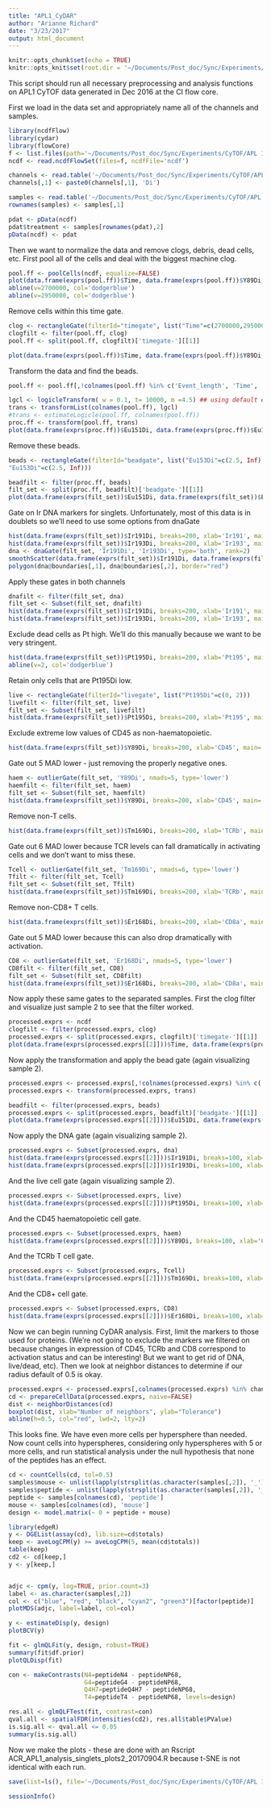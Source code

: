 ```yaml
---
title: "APL1_CyDAR"
author: "Arianne Richard"
date: "3/23/2017"
output: html_document
---
```


```r
knitr::opts_chunk$set(echo = TRUE)
knitr::opts_knit$set(root.dir = '~/Documents/Post_doc/Sync/Experiments/CyTOF/APL 1/20161209-12 APL1 CyTOF/analysis2/')
```

This script should run all necessary preprocessing and analysis functions on APL1 CyTOF data generated in Dec 2016 at the CI flow core.

First we load in the data set and appropriately name all of the channels and samples.

```r
library(ncdfFlow)
library(cydar)
library(flowCore)
f <- list.files(path='~/Documents/Post_doc/Sync/Experiments/CyTOF/APL 1/20161209-12 APL1 CyTOF/data/Debarcoded 1_2/relabeled/', pattern='*0.fcs', full.names=TRUE)
ncdf <- read.ncdfFlowSet(files=f, ncdfFile='ncdf')

channels <- read.table('~/Documents/Post_doc/Sync/Experiments/CyTOF/APL 1/20161209-12 APL1 CyTOF/20161211_APL1_abs2.txt', sep='\t')
channels[,1] <- paste0(channels[,1], 'Di')

samples <- read.table('~/Documents/Post_doc/Sync/Experiments/CyTOF/APL 1/20161209-12 APL1 CyTOF/20161211_APL1_samples.txt')
rownames(samples) <- samples[,1]

pdat <- pData(ncdf)
pdat$treatment <- samples[rownames(pdat),2]
pData(ncdf) <- pdat

```

Then we want to normalize the data and remove clogs, debris, dead cells, etc.
First pool all of the cells and deal with the biggest machine clog.

```r
pool.ff <- poolCells(ncdf, equalize=FALSE)
plot(data.frame(exprs(pool.ff))$Time, data.frame(exprs(pool.ff))$Y89Di, cex=0.1, xlab='time', ylab='CD45')
abline(v=2700000, col='dodgerblue')
abline(v=2950000, col='dodgerblue')
```

Remove cells within this time gate.

```r
clog <- rectangleGate(filterId="timegate", list("Time"=c(2700000,2950000)))
clogfilt <- filter(pool.ff, clog)
pool.ff <- split(pool.ff, clogfilt)['timegate-'][[1]]

plot(data.frame(exprs(pool.ff))$Time, data.frame(exprs(pool.ff))$Y89Di, cex=0.1, xlab='time', ylab='CD45')
```

Transform the data and find the beads.

```r
pool.ff <- pool.ff[,!colnames(pool.ff) %in% c('Event_length', 'Time', 'Offset', 'Center', 'Width', 'Residual')]

lgcl <- logicleTransform( w = 0.1, t= 10000, m =4.5) ## using default except lowered w
trans <- transformList(colnames(pool.ff), lgcl)
#trans <- estimateLogicle(pool.ff, colnames(pool.ff))
proc.ff <- transform(pool.ff, trans)
plot(data.frame(exprs(proc.ff))$Eu151Di, data.frame(exprs(proc.ff))$Eu153Di, xlab='Eu151', ylab='Eu153')
```

Remove these beads.

```r
beads <- rectangleGate(filterId="beadgate", list("Eu153Di"=c(2.5, Inf),
"Eu153Di"=c(2.5, Inf)))

beadfilt <- filter(proc.ff, beads)
filt_set <- split(proc.ff, beadfilt)['beadgate-'][[1]]
plot(data.frame(exprs(filt_set))$Eu151Di, data.frame(exprs(filt_set))$Eu153Di, xlab='Eu151', ylab='Eu153')
```

Gate on Ir DNA markers for singlets.  Unfortunately, most of this data is in doublets so we'll need to use some options from dnaGate

```r
hist(data.frame(exprs(filt_set))$Ir191Di, breaks=200, xlab='Ir191', main='')
hist(data.frame(exprs(filt_set))$Ir193Di, breaks=200, xlab='Ir193', main='')
dna <- dnaGate(filt_set, 'Ir191Di', 'Ir193Di', type='both', rank=2)
smoothScatter(data.frame(exprs(filt_set))$Ir191Di, data.frame(exprs(filt_set))$Ir193Di)
polygon(dna@boundaries[,1], dna@boundaries[,2], border="red")

```

Apply these gates in both channels

```r
dnafilt <- filter(filt_set, dna)
filt_set <- Subset(filt_set, dnafilt)
hist(data.frame(exprs(filt_set))$Ir191Di, breaks=200, xlab='Ir191', main='')
hist(data.frame(exprs(filt_set))$Ir193Di, breaks=200, xlab='Ir193', main='')
```

Exclude dead cells as Pt high. We'll do this manually because we want to be very stringent.

```r
hist(data.frame(exprs(filt_set))$Pt195Di, breaks=200, xlab='Pt195', main='')
abline(v=2, col='dodgerblue')
```

Retain only cells that are Pt195Di low.

```r
live <- rectangleGate(filterId="livegate", list("Pt195Di"=c(0, 2)))
livefilt <- filter(filt_set, live)
filt_set <- Subset(filt_set, livefilt)
hist(data.frame(exprs(filt_set))$Pt195Di, breaks=200, xlab='Pt195', main='')
```

Exclude extreme low values of CD45 as non-haematopoietic.

```r
hist(data.frame(exprs(filt_set))$Y89Di, breaks=200, xlab='CD45', main='')
```

Gate out 5 MAD lower - just removing the properly negative ones.

```r
haem <- outlierGate(filt_set, 'Y89Di', nmads=5, type='lower')
haemfilt <- filter(filt_set, haem)
filt_set <- Subset(filt_set, haemfilt)
hist(data.frame(exprs(filt_set))$Y89Di, breaks=200, xlab='CD45', main='')
```

Remove non-T cells.

```r
hist(data.frame(exprs(filt_set))$Tm169Di, breaks=200, xlab='TCRb', main='')
```

Gate out 6 MAD lower because TCR levels can fall dramatically in activating cells and we don't want to miss these.

```r
Tcell <- outlierGate(filt_set, 'Tm169Di', nmads=6, type='lower')
Tfilt <- filter(filt_set, Tcell)
filt_set <- Subset(filt_set, Tfilt)
hist(data.frame(exprs(filt_set))$Tm169Di, breaks=200, xlab='TCRb', main='')
```

Remove non-CD8+ T cells.

```r
hist(data.frame(exprs(filt_set))$Er168Di, breaks=200, xlab='CD8a', main='')
```

Gate out 5 MAD lower because this can also drop dramatically with activation.

```r
CD8 <- outlierGate(filt_set, 'Er168Di', nmads=5, type='lower')
CD8filt <- filter(filt_set, CD8)
filt_set <- Subset(filt_set, CD8filt)
hist(data.frame(exprs(filt_set))$Er168Di, breaks=200, xlab='CD8a', main='')
```

Now apply these same gates to the separated samples.
First the clog filter and visualize just sample 2 to see that the filter worked.

```r
processed.exprs <- ncdf
clogfilt <- filter(processed.exprs, clog)
processed.exprs <- split(processed.exprs, clogfilt)['timegate-'][[1]]
plot(data.frame(exprs(processed.exprs[[2]]))$Time, data.frame(exprs(processed.exprs[[2]]))$Y89Di, cex=0.1, xlab='time', ylab='CD45')
```

Now apply the transformation and apply the bead gate (again visualizing sample 2).

```r
processed.exprs <- processed.exprs[,!colnames(processed.exprs) %in% c('Event_length', 'Time', 'Offset', 'Center', 'Width', 'Residual')]
processed.exprs <- transform(processed.exprs, trans)

beadfilt <- filter(processed.exprs, beads)
processed.exprs <- split(processed.exprs, beadfilt)['beadgate-'][[1]]
plot(data.frame(exprs(processed.exprs[[2]]))$Eu151Di, data.frame(exprs(processed.exprs[[2]]))$Eu153Di, xlab='Eu151', ylab='Eu153')
```

Now apply the DNA gate (again visualizing sample 2).

```r
processed.exprs <- Subset(processed.exprs, dna)
hist(data.frame(exprs(processed.exprs[[2]]))$Ir191Di, breaks=100, xlab='Ir191', main='')
hist(data.frame(exprs(processed.exprs[[2]]))$Ir193Di, breaks=100, xlab='Ir193', main='')
```

And the live cell gate (again visualizing sample 2).

```r
processed.exprs <- Subset(processed.exprs, live)
hist(data.frame(exprs(processed.exprs[[2]]))$Pt195Di, breaks=100, xlab='Pt195', main='')
```

And the CD45 haematopoietic cell gate.

```r
processed.exprs <- Subset(processed.exprs, haem)
hist(data.frame(exprs(processed.exprs[[2]]))$Y89Di, breaks=100, xlab='CD45', main='')
```

And the TCRb T cell gate.

```r
processed.exprs <- Subset(processed.exprs, Tcell)
hist(data.frame(exprs(processed.exprs[[2]]))$Tm169Di, breaks=100, xlab='TCRb', main='')
```

And the CD8+ cell gate.

```r
processed.exprs <- Subset(processed.exprs, CD8)
hist(data.frame(exprs(processed.exprs[[2]]))$Er168Di, breaks=100, xlab='CD8a', main='')
```

Now we can begin running CyDAR analysis. First, limit the markers to those used for proteins. (We're not going to exclude the markers we filtered on because changes in expression of CD45, TCRb and CD8 correspond to activation status and can be interesting! But we want to get rid of DNA, live/dead, etc). Then we look at neighbor distances to determine if our radius default of 0.5 is okay.

```r
processed.exprs <- processed.exprs[,colnames(processed.exprs) %in% channels[,1]]
cd <- prepareCellData(processed.exprs, naive=FALSE)
dist <- neighborDistances(cd)
boxplot(dist, xlab="Number of neighbors", ylab="Tolerance")
abline(h=0.5, col="red", lwd=2, lty=2)
```

This looks fine. We have even more cells per hypersphere than needed. Now count cells into hyperspheres, considering only hyperspheres with 5 or more cells, and run statistical analysis under the null hypothesis that none of the peptides has an effect.

```r
cd <- countCells(cd, tol=0.5)
samples$mouse <- unlist(lapply(strsplit(as.character(samples[,2]), '_'), function(x) {x[1]}))
samples$peptide <- unlist(lapply(strsplit(as.character(samples[,2]), '_'), function(x) {x[2]}))
peptide <- samples[colnames(cd), 'peptide']
mouse <- samples[colnames(cd), 'mouse']
design <- model.matrix(~ 0 + peptide + mouse)

library(edgeR)
y <- DGEList(assay(cd), lib.size=cd$totals)
keep <- aveLogCPM(y) >= aveLogCPM(5, mean(cd$totals))
table(keep)
cd2 <- cd[keep,]
y <- y[keep,]


adjc <- cpm(y, log=TRUE, prior.count=3)
label <- as.character(samples[,2])
col <- c("blue", "red", "black", "cyan2", "green3")[factor(peptide)]
plotMDS(adjc, label=label, col=col)

y <- estimateDisp(y, design)
plotBCV(y)

fit <- glmQLFit(y, design, robust=TRUE)
summary(fit$df.prior)
plotQLDisp(fit)

con <- makeContrasts(N4=peptideN4 - peptideNP68,
                     G4=peptideG4 - peptideNP68,
                     Q4H7=peptideQ4H7 - peptideNP68,
                     T4=peptideT4 - peptideNP68, levels=design)

res.all <- glmQLFTest(fit, contrast=con)
qval.all <- spatialFDR(intensities(cd2), res.all$table$PValue)
is.sig.all <- qval.all <= 0.05
summary(is.sig.all)

```

Now we make the plots - these are done with an Rscript ACR_APL1_analysis_singlets_plots2_20170904.R because t-SNE is not identical with each run.

```r
save(list=ls(), file='~/Documents/Post_doc/Sync/Experiments/CyTOF/APL 1/20161209-12 APL1 CyTOF/analysis2/ACR_APL1_singletfilt2_inprogress_20170904.RData')

sessionInfo()
```

